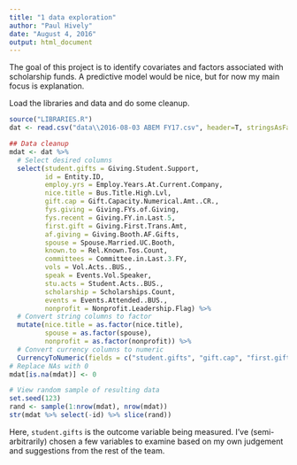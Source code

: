 ```yaml
---
title: "1 data exploration"
author: "Paul Hively"
date: "August 4, 2016"
output: html_document
---
```


The goal of this project is to identify covariates and factors associated with scholarship funds. A predictive model would be nice, but for now my main focus is explanation.

Load the libraries and data and do some cleanup.

```r
source("LIBRARIES.R")
dat <- read.csv("data\\2016-08-03 ABEM FY17.csv", header=T, stringsAsFactors=F)

## Data cleanup
mdat <- dat %>%
  # Select desired columns
  select(student.gifts = Giving.Student.Support,
         id = Entity.ID,
         employ.yrs = Employ.Years.At.Current.Company,
         nice.title = Bus.Title.High.Lvl,
         gift.cap = Gift.Capacity.Numerical.Amt..CR.,
         fys.giving = Giving.FYs.of.Giving,
         fys.recent = Giving.FY.in.Last.5,
         first.gift = Giving.First.Trans.Amt,
         af.giving = Giving.Booth.AF.Gifts,
         spouse = Spouse.Married.UC.Booth,
         known.to = Rel.Known.Tos.Count,
         committees = Committee.in.Last.3.FY,
         vols = Vol.Acts..BUS.,
         speak = Events.Vol.Speaker,
         stu.acts = Student.Acts..BUS.,
         scholarship = Scholarships.Count,
         events = Events.Attended..BUS.,
         nonprofit = Nonprofit.Leadership.Flag) %>%
  # Convert string columns to factor
  mutate(nice.title = as.factor(nice.title),
         spouse = as.factor(spouse),
         nonprofit = as.factor(nonprofit)) %>%
  # Convert currency columns to numeric
  CurrencyToNumeric(fields = c("student.gifts", "gift.cap", "first.gift", "af.giving"))
# Replace NAs with 0
mdat[is.na(mdat)] <- 0

# View random sample of resulting data
set.seed(123)
rand <- sample(1:nrow(mdat), nrow(mdat))
str(mdat %>% select(-id) %>% slice(rand))
```

Here, `student.gifts` is the outcome variable being measured. I've (semi-arbitrarily) chosen a few variables to examine based on my own judgement and suggestions from the rest of the team.